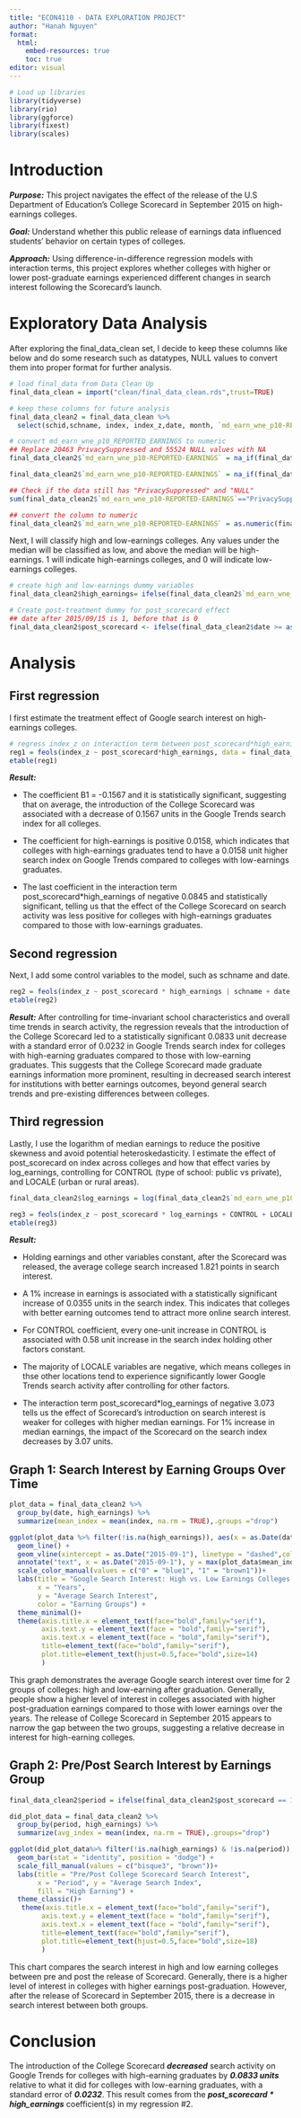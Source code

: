 ---
title: "ECON4110 - DATA EXPLORATION PROJECT"
author: "Hanah Nguyen"
format: 
  html:
    embed-resources: true
    toc: true
editor: visual
---

```{r,include=FALSE}
# Load up libraries
library(tidyverse)
library(rio)
library(ggforce)
library(fixest)
library(scales)
```

# Introduction

***Purpose:*** This project navigates the effect of the release of the U.S Department of Education's College Scorecard in September 2015 on high-earnings colleges.

***Goal:*** Understand whether this public release of earnings data influenced students' behavior on certain types of colleges.

***Approach:*** Using difference-in-difference regression models with interaction terms, this project explores whether colleges with higher or lower post-graduate earnings experienced different changes in search interest following the Scorecard's launch.

# Exploratory Data Analysis

After exploring the final_data_clean set, I decide to keep these columns like below and do some research such as datatypes, NULL values to convert them into proper format for further analysis.

```{r}
# load final_data from Data Clean Up
final_data_clean = import("clean/final_data_clean.rds",trust=TRUE)

# keep these columns for future analysis
final_data_clean2 = final_data_clean %>%
  select(schid,schname, index, index_z,date, month, `md_earn_wne_p10-REPORTED-EARNINGS`, CONTROL, PCTPELL, UGDS,UGDS_WHITE,SAT_AVG, LOCALE)

# convert md_earn_wne_p10_REPORTED_EARNINGS to numeric 
## Replace 20463 PrivacySuppressed and 55524 NULL values with NA
final_data_clean2$`md_earn_wne_p10-REPORTED-EARNINGS` = na_if(final_data_clean2$`md_earn_wne_p10-REPORTED-EARNINGS`, "PrivacySuppressed")

final_data_clean2$`md_earn_wne_p10-REPORTED-EARNINGS` = na_if(final_data_clean2$`md_earn_wne_p10-REPORTED-EARNINGS`, "NULL")

## Check if the data still has "PrivacySuppressed" and "NULL"
sum(final_data_clean2$`md_earn_wne_p10-REPORTED-EARNINGS`=="PrivacySuppressed",na.rm = TRUE)

## convert the column to numeric
final_data_clean2$`md_earn_wne_p10-REPORTED-EARNINGS` = as.numeric(final_data_clean2$`md_earn_wne_p10-REPORTED-EARNINGS`)

```

Next, I will classify high and low-earnings colleges. Any values under the median will be classified as low, and above the median will be high-earnings. 1 will indicate high-earnings colleges, and 0 will indicate low-earnings colleges.

```{r}
# create high and low-earnings dummy variables
final_data_clean2$high_earnings= ifelse(final_data_clean2$`md_earn_wne_p10-REPORTED-EARNINGS` >=median(final_data_clean2$`md_earn_wne_p10-REPORTED-EARNINGS`,na.rm=TRUE),1,0)

# Create post-treatment dummy for post_scorecard effect
## date after 2015/09/15 is 1, before that is 0
final_data_clean2$post_scorecard <- ifelse(final_data_clean2$date >= as.Date("2015-09-01"), 1, 0)
```

# Analysis

## First regression

I first estimate the treatment effect of Google search interest on high-earnings colleges.

```{r}
# regress index_z on interaction term between post_scorecard*high_earnings
reg1 = feols(index_z ~ post_scorecard*high_earnings, data = final_data_clean2)
etable(reg1)
```

***Result:***

-   The coefficient B1 = -0.1567 and it is statistically significant, suggesting that on average, the introduction of the College Scorecard was associated with a decrease of 0.1567 units in the Google Trends search index for all colleges.

-   The coefficient for high-earnings is positive 0.0158, which indicates that colleges with high-earnings graduates tend to have a 0.0158 unit higher search index on Google Trends compared to colleges with low-earnings graduates.

-   The last coefficient in the interaction term post_scorecard\*high_earnings of negative 0.0845 and statistically significant, telling us that the effect of the College Scorecard on search activity was less positive for colleges with high-earnings graduates compared to those with low-earnings graduates.

## Second regression

Next, I add some control variables to the model, such as schname and date.

```{r}
reg2 = feols(index_z ~ post_scorecard * high_earnings | schname + date, data = final_data_clean2)
etable(reg2)
```

***Result:*** After controlling for time-invariant school characteristics and overall time trends in search activity, the regression reveals that the introduction of the College Scorecard led to a statistically significant 0.0833 unit decrease with a standard error of 0.0232 in Google Trends search index for colleges with high-earning graduates compared to those with low-earning graduates. This suggests that the College Scorecard made graduate earnings information more prominent, resulting in decreased search interest for institutions with better earnings outcomes, beyond general search trends and pre-existing differences between colleges.

## Third regression

Lastly, I use the logarithm of median earnings to reduce the positive skewness and avoid potential heteroskedasticity. I estimate the effect of post_scorecard on index across colleges and how that effect varies by log_earnings, controlling for CONTROL (type of school: public vs private), and LOCALE (urban or rural areas).

```{r}

final_data_clean2$log_earnings = log(final_data_clean2$`md_earn_wne_p10-REPORTED-EARNINGS`)

reg3 = feols(index_z ~ post_scorecard * log_earnings + CONTROL + LOCALE, data = final_data_clean2)
etable(reg3)

```

***Result:***

-   Holding earnings and other variables constant, after the Scorecard was released, the average college search increased 1.821 points in search interest.

-   A 1% increase in earnings is associated with a statistically significant increase of 0.0355 units in the search index. This indicates that colleges with better earning outcomes tend to attract more online search interest.

-   For CONTROL coefficient, every one-unit increase in CONTROL is associated with 0.58 unit increase in the search index holding other factors constant.

-   The majority of LOCALE variables are negative, which means colleges in thse other locations tend to experience significantly lower Google Trends search activity after controlling for other factors.

-   The interaction term post_scorecard\*log_earnings of negative 3.073 tells us the effect of Scorecard's introduction on search interest is weaker for colleges with higher median earnings. For 1% increase in median earnings, the impact of the Scorecard on the search index decreases by 3.07 units.

## Graph 1: Search Interest by Earning Groups Over Time

```{r}
plot_data = final_data_clean2 %>%
  group_by(date, high_earnings) %>%
  summarize(mean_index = mean(index, na.rm = TRUE),.groups ="drop")

ggplot(plot_data %>% filter(!is.na(high_earnings)), aes(x = as.Date(date), y = mean_index, color = factor(high_earnings))) +
  geom_line() +
  geom_vline(xintercept = as.Date("2015-09-1"), linetype = "dashed",color = "brown1", size = 0.8) +
  annotate("text", x = as.Date("2015-09-1"), y = max(plot_data$mean_index, na.rm = TRUE), label = "Sep 1, 2015",vjust =2 ,hjust = -0.1,color = "brown1",size = 4)+
  scale_color_manual(values = c("0" = "blue1", "1" = "brown1"))+
  labs(title = "Google Search Interest: High vs. Low Earnings Colleges Over Time",
       x = "Years",
       y = "Average Search Interest",
       color = "Earning Groups") +  
  theme_minimal()+
  theme(axis.title.x = element_text(face="bold",family="serif"),
        axis.text.y = element_text(face = "bold",family="serif"),
        axis.text.x = element_text(face = "bold",family="serif"),
        title=element_text(face="bold",family="serif"),
        plot.title=element_text(hjust=0.5,face="bold",size=14)
        )

```

This graph demonstrates the average Google search interest over time for 2 groups of colleges: high and low-earning after graduation. Generally, people show a higher level of interest in colleges associated with higher post-graduation earnings compared to those with lower earnings over the years. The release of College Scorecard in September 2015 appears to narrow the gap between the two groups, suggesting a relative decrease in interest for high-earning colleges.

## Graph 2: Pre/Post Search Interest by Earnings Group

```{r}
final_data_clean2$period = ifelse(final_data_clean2$post_scorecard == 1, "Post", "Pre")

did_plot_data = final_data_clean2 %>%
  group_by(period, high_earnings) %>%
  summarize(avg_index = mean(index, na.rm = TRUE),.groups="drop")

ggplot(did_plot_data%>% filter(!is.na(high_earnings) & !is.na(period)), aes(x = period, y = avg_index, fill = factor(high_earnings))) +
  geom_bar(stat = "identity", position = "dodge") +
  scale_fill_manual(values = c("bisque3", "brown"))+
  labs(title = "Pre/Post College Scorecard Search Interest",
       x = "Period", y = "Average Search Index",
       fill = "High Earning") +
  theme_classic()+
   theme(axis.title.x = element_text(face="bold",family="serif"),
        axis.text.y = element_text(face = "bold",family="serif"),
        axis.text.x = element_text(face = "bold",family="serif"),
        title=element_text(face="bold",family="serif"),
        plot.title=element_text(hjust=0.5,face="bold",size=18)
        )


```

This chart compares the search interest in high and low earning colleges between pre and post the release of Scorecard. Generally, there is a higher level of interest in colleges with higher earnings post-graduation. However, after the release of Scorecard in September 2015, there is a decrease in search interest between both groups.

# Conclusion

The introduction of the College Scorecard ***decreased*** search activity on Google Trends for colleges with high-earning graduates by ***0.0833 units*** relative to what it did for colleges with low-earning graduates, with a standard error of ***0.0232***. This result comes from the ***post_scorecard \* high_earnings*** coefficient(s) in my regression #2.
